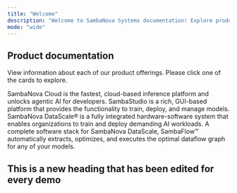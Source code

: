 ```yaml
---
title: "Welcome"
description: "Welcome to SambaNova Systems documentation! Explore product documentation and technical information."
mode: "wide"
---
```


## Product documentation

View information about each of our product offerings. Please click one of the cards to explore.

<CardGroup cols={2}>
  <Card title="SambaNova Cloud">
    SambaNova Cloud is the fastest, cloud-based inference platform and unlocks agentic AI for developers.
  </Card>

  <Card title="SambaStudio">
    SambaStudio is a rich, GUI-based platform that provides the functionality to train, deploy, and manage models.
  </Card>
</CardGroup>

<CardGroup cols={2}>
  <Card title="DataScale">
    SambaNova DataScale® is a fully integrated hardware-software system that enables organizations to train and deploy demanding AI workloads.
  </Card>

  <Card title="SambaFlow">
    A complete software stack for SambaNova DataScale, SambaFlow™ automatically extracts, optimizes, and executes the optimal dataflow graph for any of your models.
  </Card>
</CardGroup>

## This is a new heading that has been edited for every demo